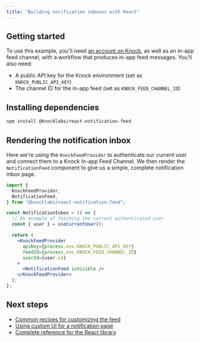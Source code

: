 ```yaml
---
title: "Building notification inboxes with React"
---
```


## Getting started

To use this example, you'll need [an account on Knock](https://dashboard.knock.app), as well as an in-app feed channel, with a workflow that produces in-app feed messages. You'll also need:

- A public API key for the Knock environment (set as `KNOCK_PUBLIC_API_KEY`)
- The channel ID for the in-app feed (set as `KNOCK_FEED_CHANNEL_ID`)

## Installing dependencies

```bash Installing dependencies
npm install @knocklabs/react-notification-feed
```

## Rendering the notification inbox

Here we're using the `KnockFeedProvider` to authenticate our current user and connect them to a Knock In-app Feed Channel. We then render the `NotificationFeed` component to give us a simple, complete notification inbox page.

```jsx
import {
  KnockFeedProvider,
  NotificationFeed,
} from "@knocklabs/react-notification-feed";

const NotificationInbox = () => {
  // An example of fetching the current authenticated user
  const { user } = useCurrentUser();

  return (
    <KnockFeedProvider
      apiKey={process.env.KNOCK_PUBLIC_API_KEY}
      feedId={process.env.KNOCK_FEED_CHANNEL_ID}
      userId={user.id}
    >
      <NotificationFeed isVisible />
    </KnockFeedProvider>
  );
};
```

## Next steps

- [Common recipes for customizing the feed](/in-app-ui/react/feed#common-recipes)
- [Using custom UI for a notification page](/in-app-ui/react/custom-notifications-ui)
- [Complete reference for the React library](/in-app-ui/react/reference)
